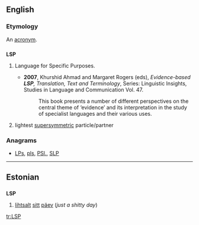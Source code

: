 {{wikipedia|dab=LSP}}
==English==

===Etymology===
An [[acronym]].

==={{acronym}}===
'''LSP'''

# {{linguistics}} Language for Specific Purposes.
#* '''2007''', Khurshid Ahmad and Margaret Rogers (eds), ''Evidence-based '''LSP''', Translation, Text and Terminology'', Series: Linguistic Insights, Studies in Language and Communication  Vol. 47.
#*: This book presents a number of different perspectives on the central theme of ‘evidence’ and its interpretation in the study of specialist languages and their various uses.
# {{physics}} lightest [[supersymmetric]] particle/partner

===Anagrams===
* [[LPs#English|LPs]], [[pls#English|pls]], [[PSl.#English|PSl.]], [[SLP#English|SLP]]

----

==Estonian==

==={{acronym|et}}===
'''LSP'''

# [[lihtsalt]] [[sitt]] [[päev]] (''just a shitty day'')

[[tr:LSP]]